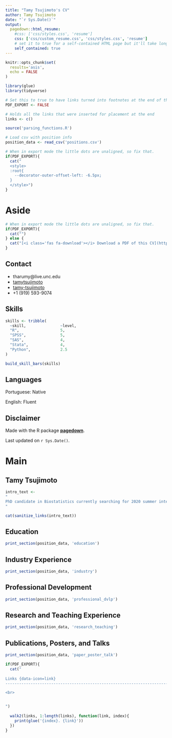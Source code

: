 ```yaml
---
title: "Tamy Tsujimoto's CV"
author: Tamy Tsujimoto
date: "`r Sys.Date()`"
output:
  pagedown::html_resume:
    #css: ['css/styles.css', 'resume']
    css: ['css/custom_resume.css', 'css/styles.css', 'resume']
    # set it to true for a self-contained HTML page but it'll take longer to render
    self_contained: true
---
```


```r
knitr::opts_chunk$set(
  results='asis', 
  echo = FALSE
)

library(glue)
library(tidyverse)

# Set this to true to have links turned into footnotes at the end of the document
PDF_EXPORT <- FALSE

# Holds all the links that were inserted for placement at the end
links <- c()

source('parsing_functions.R')

# Load csv with position info
position_data <- read_csv('positions.csv')
```


```r
# When in export mode the little dots are unaligned, so fix that. 
if(PDF_EXPORT){
  cat("
  <style>
  :root{
    --decorator-outer-offset-left: -6.5px;
  }
  </style>")
}
```


Aside
================================================================================


<!-- ![logo](beta_dist.png){width=100%} -->

```r
# When in export mode the little dots are unaligned, so fix that. 
if(PDF_EXPORT){
  cat("")
} else {
  cat("[<i class='fas fa-download'></i> Download a PDF of this CV](https://github.com/tamytsujimoto/cv/raw/master/pdf/tamytsujimoto_cv.pdf)")
}
```

Contact {#contact}
--------------------------------------------------------------------------------

- <i class="fa fa-envelope"></i> tharumy@live.unc.edu
- <i class="fa fa-github"></i> [tamytsujimoto](https://github.com/tamytsujimoto)
- <i class="fa fa-linkedin"></i> [tamy-tsujimoto](https://www.linkedin.com/in/tamy-tsujimoto)
<!-- - <i class="fa fa-link"></i> [nickstrayer.me](http://nickstrayer.me/) -->
- <i class="fa fa-phone"></i> +1 (919) 593-9074


Skills {#skills}
--------------------------------------------------------------------------------

```r
skills <- tribble(
  ~skill,               ~level,
  "R",                  5,
  "SPSS",               5,
  "SAS",                4,
  "Stata",              4,
  "Python",             2.5
)

build_skill_bars(skills)
```

Languages {#language}
--------------------------------------------------------------------------------

Portuguese: Native

English: Fluent


Disclaimer {#disclaimer}
--------------------------------------------------------------------------------

Made with the R package [**pagedown**](https://github.com/rstudio/pagedown). 

<!-- The source code is available at [github.com/nstrayer/cv](https://github.com/nstrayer/cv). -->

Last updated on `r Sys.Date()`.


Main
================================================================================

Tamy Tsujimoto {#title}
--------------------------------------------------------------------------------


```r
intro_text <- 
"
PhD candidate in Biostatistics currently searching for 2020 summer internship
"

cat(sanitize_links(intro_text))
```



Education {data-icon=graduation-cap data-concise=true}
--------------------------------------------------------------------------------

```r
print_section(position_data, 'education')
```

Industry Experience {data-icon=suitcase}
--------------------------------------------------------------------------------

<!-- ::: aside -->
<!-- I have worked in a variety of roles ranging from journalist to software engineer to data scientist. I like collaborative environments where I can learn from my peers. -->
<!-- ::: -->

```r
print_section(position_data, 'industry')
```

Professional Development {data-icon=laptop}
--------------------------------------------------------------------------------

```r
print_section(position_data, 'professional_dvlp')
```

\newpage
Research and Teaching Experience {data-icon=chalkboard-teacher}
--------------------------------------------------------------------------------

<!-- ::: aside -->
<!-- I am passionate about education. I believe that no topic is too complex if the teacher is empathetic and willing to think about new methods of approaching task. -->
<!-- ::: -->

```r
print_section(position_data, 'research_teaching')
```


Publications, Posters, and Talks {data-icon=book}
--------------------------------------------------------------------------------

```r
print_section(position_data, 'paper_poster_talk')
```



<!-- Selected Data Science Writing {data-icon=chart-line} -->
<!-- -------------------------------------------------------------------------------- -->

<!-- ::: aside -->
<!-- I regularly blog about data science and visualization on my blog [LiveFreeOrDichotomize.](https://livefreeordichotomize.com/) -->
<!-- ::: -->

<!-- ```{r} -->
<!-- print_section(position_data, 'data_science_writings') -->
<!-- ``` -->

<!-- Selected Press (About)  {data-icon=newspaper} -->
<!-- -------------------------------------------------------------------------------- -->

<!-- ```{r} -->
<!-- print_section(position_data, 'about_me_press') -->
<!-- ``` -->

<!-- Selected Press (By)  {data-icon=newspaper} -->
<!-- -------------------------------------------------------------------------------- -->

<!-- ```{r} -->
<!-- print_section(position_data, 'by_me_press') -->
<!-- ``` -->



```r
if(PDF_EXPORT){
  cat("
  
Links {data-icon=link}
--------------------------------------------------------------------------------

<br>


")
  
  walk2(links, 1:length(links), function(link, index){
    print(glue('{index}. {link}'))
  })
}
```


